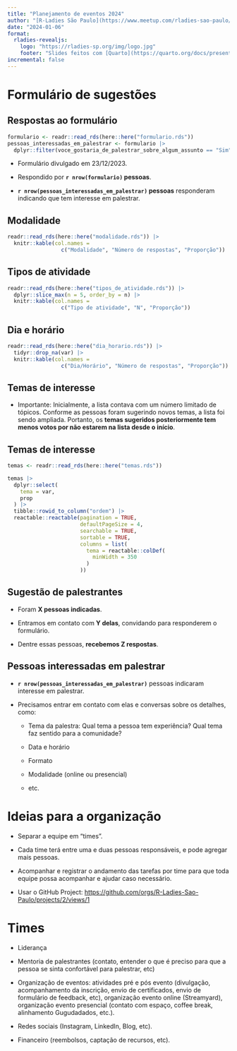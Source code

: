 ```yaml
---
title: "Planejamento de eventos 2024"
author: "[R-Ladies São Paulo](https://www.meetup.com/rladies-sao-paulo/)"
date: "2024-01-06"
format: 
  rladies-revealjs:
    logo: "https://rladies-sp.org/img/logo.jpg"
    footer: "Slides feitos com [Quarto](https://quarto.org/docs/presentations/revealjs/index.html) e [Quarto R-Ladies Theme](https://github.com/beatrizmilz/quarto-rladies-theme#quarto-r-ladies-theme)."
incremental: false
---
```

# Formulário de sugestões

## Respostas ao formulário

```r
formulario <- readr::read_rds(here::here("formulario.rds"))
pessoas_interessadas_em_palestrar <- formulario |> 
  dplyr::filter(voce_gostaria_de_palestrar_sobre_algum_assunto == "Sim")
```

- Formulário divulgado em 23/12/2023.

- Respondido por **`r nrow(formulario)` pessoas**.

- **`r nrow(pessoas_interessadas_em_palestrar)` pessoas** responderam indicando que tem interesse em palestrar.

## Modalidade

```r
readr::read_rds(here::here("modalidade.rds")) |> 
  knitr::kable(col.names = 
                 c("Modalidade", "Número de respostas", "Proporção"))
```

## Tipos de atividade

```r
readr::read_rds(here::here("tipos_de_atividade.rds")) |> 
  dplyr::slice_max(n = 5, order_by = n) |> 
  knitr::kable(col.names = 
                 c("Tipo de atividade", "N", "Proporção"))
```


## Dia e horário


```r
readr::read_rds(here::here("dia_horario.rds")) |> 
  tidyr::drop_na(var) |>
  knitr::kable(col.names = 
                 c("Dia/Horário", "Número de respostas", "Proporção"))
```



## Temas de interesse

- Importante: Inicialmente, a lista contava com um número limitado de tópicos. Conforme as pessoas foram sugerindo novos temas, a lista foi sendo ampliada. Portanto, os **temas sugeridos posteriormente tem menos votos por não estarem na lista desde o início**.



## Temas de interesse

```r
temas <- readr::read_rds(here::here("temas.rds"))

temas |> 
  dplyr::select(
    tema = var,
    prop
  ) |> 
  tibble::rowid_to_column("ordem") |> 
  reactable::reactable(pagination = TRUE, 
                       defaultPageSize = 4,
                       searchable = TRUE,
                       sortable = TRUE,
                       columns = list(
                         tema = reactable::colDef(
                           minWidth = 350
                         )
                       ))
```

## Sugestão de palestrantes

- Foram **X pessoas indicadas**.

- Entramos em contato com **Y delas**, convidando para responderem o formulário.

- Dentre essas pessoas, **recebemos Z respostas**.

## Pessoas interessadas em palestrar

- **`r nrow(pessoas_interessadas_em_palestrar)`** pessoas indicaram interesse em palestrar.

- Precisamos entrar em contato com elas e conversas sobre os detalhes, como:

  - Tema da palestra: Qual tema a pessoa tem experiência? Qual tema faz sentido para a comunidade?

  - Data e horário

  - Formato
  
  - Modalidade (online ou presencial)

  - etc.
  

# Ideias para a organização

- Separar a equipe em "times".

- Cada time terá entre uma e duas pessoas responsáveis, e pode agregar mais pessoas.

- Acompanhar e registrar o andamento das tarefas por time para que toda equipe possa acompanhar e ajudar caso necessário.

- Usar o GitHub Project: <https://github.com/orgs/R-Ladies-Sao-Paulo/projects/2/views/1>


# Times

- Liderança

- Mentoria de palestrantes (contato, entender o que é preciso para que a pessoa se sinta confortável para palestrar, etc)

- Organização de eventos: atividades pré e pós evento (divulgação, acompanhamento da inscrição, envio de certificados, envio de formulário de feedback, etc), organização evento online (Streamyard), organização evento presencial (contato com espaço, coffee break, alinhamento Gugudadados, etc.).

- Redes sociais (Instagram, LinkedIn, Blog, etc).

- Financeiro (reembolsos, captação de recursos, etc).
